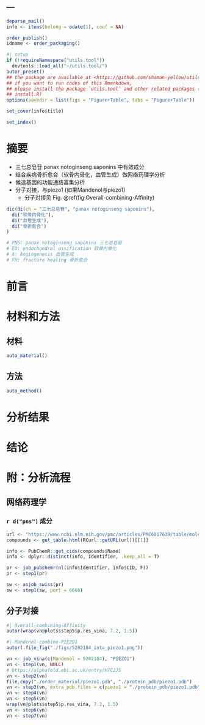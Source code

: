 ---
---

```r
deparse_mail()
info <- items(belong = odate(1), coef = NA)

order_publish()
idname <- order_packaging()
```

```r
#| setup
if (!requireNamespace("utils.tool"))
  devtools::load_all("~/utils.tool/")
autor_preset()
## the package are available at <https://github.com/shaman-yellow/utils.tool>
## if you want to run codes of this Rmarkdown,
## please install the package `utils.tool` and other related packages (run
## install.R)
options(savedir = list(figs = "Figure+Table", tabs = "Figure+Table"))
```

```r
set_cover(info$title)
```

```r
set_index()
```

# 摘要 {#abstract}

- 三七总皂苷 panax notoginseng saponins 中有效成分
- 结合疾病骨折愈合（软骨内骨化，血管生成）做网络药理学分析
- 候选基因的功能通路富集分析
- 分子对接，与piezo1 (如果Mandenol与piezo1)
    - 分子对接见 Fig. \@ref(fig:Overall-combining-Affinity)

```r
dic(di(ch = "三七总皂苷", "panax notoginseng saponins"),
  di("软骨内骨化"),
  di("血管生成"),
  di("骨折愈合")
)

# PNS: panax notoginseng saponins 三七总皂苷
# EO: endochondral ossification 软骨内骨化
# A: Angiogenesis 血管生成
# FH: fracture healing 骨折愈合
```

# 前言 {#introduction}

# 材料和方法 {#methods}

## 材料

```r
auto_material()
```

## 方法

```r
auto_method()
```

# 分析结果 {#results}

# 结论 {#dis}

# 附：分析流程 {#workflow}

## 网络药理学

### `r d("pns")` 成分

```r
url <- "https://www.ncbi.nlm.nih.gov/pmc/articles/PMC6017639/table/molecules-23-00940-t003/?report=objectonly"
compounds <- get_table.html(RCurl::getURL(url))[[1]]

info <- PubChemR::get_cids(compounds$Name)
info <- dplyr::distinct(info, Identifier, .keep_all = T)

pr <- job_pubchemr(nl(info$Identifier, info$CID, F))
pr <- step1(pr)

sw <- asjob_swiss(pr)
sw <- step1(sw, port = 6666)

```

## 分子对接

```r
#| Overall-combining-Affinity
autor(wrap(vn@plots$step5$p.res_vina, 7.2, 1.5))
```

```r
#| Mandenol-combine-PIEZO1
autor(.file_fig("./figs/5282184_into_piezo1.png"))
```

```r
vn <- job_vina(c(Mandenol = 5282184), "PIEZO1")
vn <- step1(vn, NULL)
# https://alphafold.ebi.ac.uk/entry/H7C2J5
vn <- step2(vn)
file.copy("./order_material/piezo1.pdb", "./protein_pdb/piezo1.pdb")
vn <- step3(vn, extra_pdb.files = c(piezo1 = "./protein_pdb/piezo1.pdb"), extra_layouts = nl(5282184, "piezo1"))
vn <- step4(vn)
vn <- step5(vn)
wrap(vn@plots$step5$p.res_vina, 7.2, 1.5)
vn <- step6(vn)
vn <- step7(vn)
```


